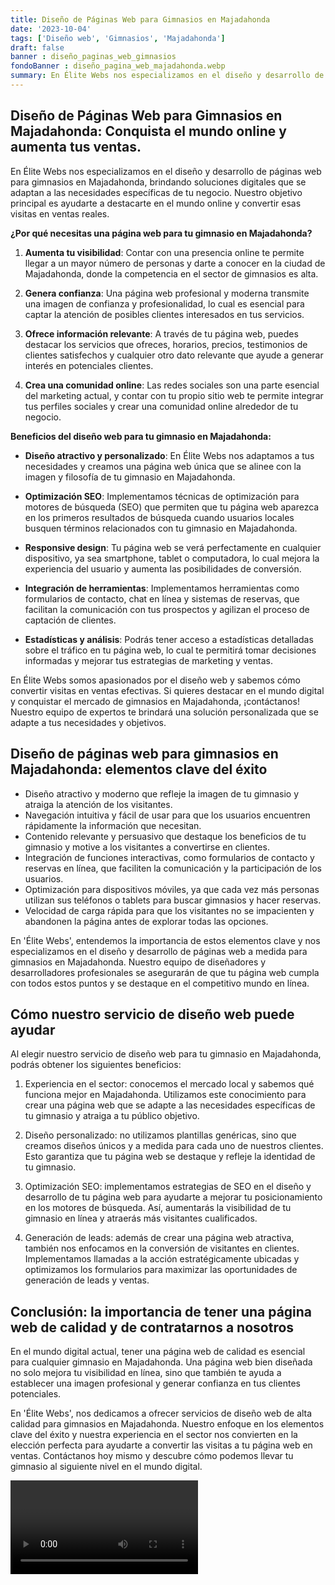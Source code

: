 ```yaml
---
title: Diseño de Páginas Web para Gimnasios en Majadahonda
date: '2023-10-04'
tags: ['Diseño web', 'Gimnasios', 'Majadahonda']
draft: false
banner : diseño_paginas_web_gimnasios
fondoBanner : diseño_pagina_web_majadahonda.webp
summary: En Élite Webs nos especializamos en el diseño y desarrollo de páginas web para gimnasios en Majadahonda, brindando soluciones digitales que se adaptan a las necesidades específicas de tu negocio. Nuestro objetivo principal es ayudarte a destacarte en el mundo online y convertir esas visitas en ventas reales.
---
```


## Diseño de Páginas Web para Gimnasios en Majadahonda: Conquista el mundo online y aumenta tus ventas.

En Élite Webs nos especializamos en el diseño y desarrollo de páginas web para gimnasios en Majadahonda, brindando soluciones digitales que se adaptan a las necesidades específicas de tu negocio. Nuestro objetivo principal es ayudarte a destacarte en el mundo online y convertir esas visitas en ventas reales.

**¿Por qué necesitas una página web para tu gimnasio en Majadahonda?**

1. **Aumenta tu visibilidad**: Contar con una presencia online te permite llegar a un mayor número de personas y darte a conocer en la ciudad de Majadahonda, donde la competencia en el sector de gimnasios es alta.

2. **Genera confianza**: Una página web profesional y moderna transmite una imagen de confianza y profesionalidad, lo cual es esencial para captar la atención de posibles clientes interesados en tus servicios.

3. **Ofrece información relevante**: A través de tu página web, puedes destacar los servicios que ofreces, horarios, precios, testimonios de clientes satisfechos y cualquier otro dato relevante que ayude a generar interés en potenciales clientes.

4. **Crea una comunidad online**: Las redes sociales son una parte esencial del marketing actual, y contar con tu propio sitio web te permite integrar tus perfiles sociales y crear una comunidad online alrededor de tu negocio.

**Beneficios del diseño web para tu gimnasio en Majadahonda:**

- **Diseño atractivo y personalizado**: En Élite Webs nos adaptamos a tus necesidades y creamos una página web única que se alinee con la imagen y filosofía de tu gimnasio en Majadahonda.

- **Optimización SEO**: Implementamos técnicas de optimización para motores de búsqueda (SEO) que permiten que tu página web aparezca en los primeros resultados de búsqueda cuando usuarios locales busquen términos relacionados con tu gimnasio en Majadahonda.

- **Responsive design**: Tu página web se verá perfectamente en cualquier dispositivo, ya sea smartphone, tablet o computadora, lo cual mejora la experiencia del usuario y aumenta las posibilidades de conversión.

- **Integración de herramientas**: Implementamos herramientas como formularios de contacto, chat en línea y sistemas de reservas, que facilitan la comunicación con tus prospectos y agilizan el proceso de captación de clientes.

- **Estadísticas y análisis**: Podrás tener acceso a estadísticas detalladas sobre el tráfico en tu página web, lo cual te permitirá tomar decisiones informadas y mejorar tus estrategias de marketing y ventas.

En Élite Webs somos apasionados por el diseño web y sabemos cómo convertir visitas en ventas efectivas. Si quieres destacar en el mundo digital y conquistar el mercado de gimnasios en Majadahonda, ¡contáctanos! Nuestro equipo de expertos te brindará una solución personalizada que se adapte a tus necesidades y objetivos.

<GifSeo />

<Cta />

## Diseño de páginas web para gimnasios en Majadahonda: elementos clave del éxito

- Diseño atractivo y moderno que refleje la imagen de tu gimnasio y atraiga la atención de los visitantes.
- Navegación intuitiva y fácil de usar para que los usuarios encuentren rápidamente la información que necesitan.
- Contenido relevante y persuasivo que destaque los beneficios de tu gimnasio y motive a los visitantes a convertirse en clientes.
- Integración de funciones interactivas, como formularios de contacto y reservas en línea, que faciliten la comunicación y la participación de los usuarios.
- Optimización para dispositivos móviles, ya que cada vez más personas utilizan sus teléfonos o tablets para buscar gimnasios y hacer reservas.
- Velocidad de carga rápida para que los visitantes no se impacienten y abandonen la página antes de explorar todas las opciones.

En 'Élite Webs', entendemos la importancia de estos elementos clave y nos especializamos en el diseño y desarrollo de páginas web a medida para gimnasios en Majadahonda. Nuestro equipo de diseñadores y desarrolladores profesionales se asegurarán de que tu página web cumpla con todos estos puntos y se destaque en el competitivo mundo en línea.

## Cómo nuestro servicio de diseño web puede ayudar

Al elegir nuestro servicio de diseño web para tu gimnasio en Majadahonda, podrás obtener los siguientes beneficios:

1. Experiencia en el sector: conocemos el mercado local y sabemos qué funciona mejor en Majadahonda. Utilizamos este conocimiento para crear una página web que se adapte a las necesidades específicas de tu gimnasio y atraiga a tu público objetivo.

2. Diseño personalizado: no utilizamos plantillas genéricas, sino que creamos diseños únicos y a medida para cada uno de nuestros clientes. Esto garantiza que tu página web se destaque y refleje la identidad de tu gimnasio.

3. Optimización SEO: implementamos estrategias de SEO en el diseño y desarrollo de tu página web para ayudarte a mejorar tu posicionamiento en los motores de búsqueda. Así, aumentarás la visibilidad de tu gimnasio en línea y atraerás más visitantes cualificados.

4. Generación de leads: además de crear una página web atractiva, también nos enfocamos en la conversión de visitantes en clientes. Implementamos llamadas a la acción estratégicamente ubicadas y optimizamos los formularios para maximizar las oportunidades de generación de leads y ventas.

## Conclusión: la importancia de tener una página web de calidad y de contratarnos a nosotros

En el mundo digital actual, tener una página web de calidad es esencial para cualquier gimnasio en Majadahonda. Una página web bien diseñada no solo mejora tu visibilidad en línea, sino que también te ayuda a establecer una imagen profesional y generar confianza en tus clientes potenciales.

En 'Élite Webs', nos dedicamos a ofrecer servicios de diseño web de alta calidad para gimnasios en Majadahonda. Nuestro enfoque en los elementos clave del éxito y nuestra experiencia en el sector nos convierten en la elección perfecta para ayudarte a convertir las visitas a tu página web en ventas. Contáctanos hoy mismo y descubre cómo podemos llevar tu gimnasio al siguiente nivel en el mundo digital.

<Video />

<CtaBot job='Gimnasios' city='Majadahonda'/>

<Gmaps query='Majadahonda+españa+maps' />